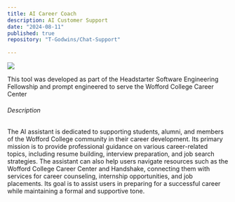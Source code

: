 ```yaml
---
title: AI Career Coach
description: AI Customer Support
date: "2024-08-11"
published: true
repository: "T-Godwins/Chat-Support"
  
---
```



 [![](https://gt-support.vercel.app/)](https://github.com/T-Godwins/Chat-Support) 

This tool was developed as part of the Headstarter Software Engineering Fellowship and prompt engineered to serve the Wofford College Career Center

###### Description 
The AI assistant is dedicated to supporting students, alumni, and members of the Wofford College community in their career development. Its primary mission is to provide professional guidance on various career-related topics, including resume building, interview preparation, and job search strategies. The assistant can also help users navigate resources such as the Wofford College Career Center and Handshake, connecting them with services for career counseling, internship opportunities, and job placements. Its goal is to assist users in preparing for a successful career while maintaining a formal and supportive tone.